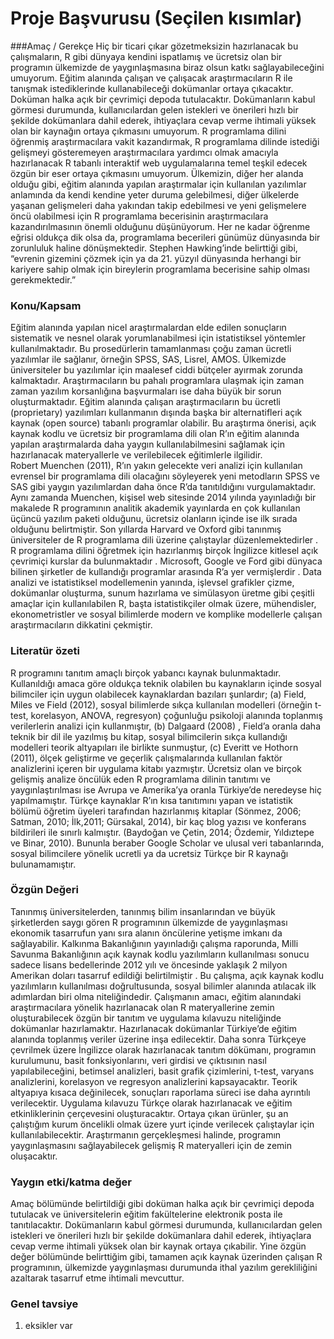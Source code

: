 # Proje Başvurusu (Seçilen kısımlar) 

###Amaç / Gerekçe
Hiç bir ticari çıkar gözetmeksizin hazırlanacak bu çalışmaların, R gibi dünyaya kendini ispatlamış ve ücretsiz olan bir programın ülkemizde de yaygınlaşmasına biraz olsun katkı sağlayabileceğini umuyorum. Eğitim alanında çalışan ve çalışacak araştırmacıların R ile tanışmak istediklerinde kullanabileceği dokümanlar ortaya çıkacaktır. Doküman halka açık bir çevrimiçi depoda tutulacaktır. Dokümanların kabul görmesi durumunda, kullanıcılardan gelen istekleri ve önerileri hızlı bir şekilde dokümanlara dahil ederek, ihtiyaçlara cevap verme ihtimali yüksek olan bir kaynağın ortaya çıkmasını umuyorum.
R programlama dilini öğrenmiş araştırmacılara vakit kazandırmak, R programlama dilinde istediği gelişmeyi gösteremeyen araştırmacılara yardımcı olmak amacıyla hazırlanacak R tabanlı interaktif web uygulamalarına temel teşkil edecek özgün bir eser ortaya çıkmasını umuyorum.
Ülkemizin, diğer her alanda olduğu gibi, eğitim alanında yapılan araştırmalar için kullanılan yazılımlar anlamında da kendi kendine yeter duruma gelebilmesi, diğer ülkelerde yaşanan gelişmeleri daha yakından takip edebilmesi ve yeni gelişmelere öncü olabilmesi için R programlama becerisinin araştırmacılara kazandırılmasının önemli olduğunu düşünüyorum. Her ne kadar öğrenme eğrisi oldukça dik olsa da, programlama becerileri günümüz dünyasında bir zorunluluk haline dönüşmektedir. Stephen Hawking’inde belirttiği gibi, “evrenin gizemini çözmek için ya da 21. yüzyıl dünyasında herhangi bir kariyere sahip olmak için bireylerin programlama becerisine sahip olması gerekmektedir.” 


### Konu/Kapsam
Eğitim alanında yapılan nicel araştırmalardan elde edilen sonuçların sistematik ve nesnel olarak yorumlanabilmesi için istatistiksel yöntemler kullanılmaktadır. Bu prosedürlerin tamamlanması çoğu zaman ücretli yazılımlar ile sağlanır, örneğin SPSS, SAS, Lisrel, AMOS. Ülkemizde üniversiteler bu yazılımlar için maalesef ciddi bütçeler ayırmak zorunda kalmaktadır. Araştırmacıların bu pahalı programlara ulaşmak için zaman zaman yazılım korsanlığına başvurmaları ise daha büyük bir sorun oluşturmaktadır. Eğitim alanında çalışan araştırmacıların bu ücretli (proprietary) yazılımları kullanmanın dışında başka bir alternatifleri açık kaynak (open source) tabanlı programlar olabilir. Bu araştırma önerisi, açık kaynak kodlu ve ücretsiz bir programlama dili olan R’ın eğitim alanında yapılan araştırmalarda daha yaygın kullanılabilmesini sağlamak için hazırlanacak materyallerle ve verilebilecek eğitimlerle ilgilidir.  
Robert Muenchen (2011), R’ın yakın gelecekte veri analizi için kullanılan evrensel bir programlama dili olacağını söyleyerek yeni metodların SPSS ve SAS gibi yaygın yazılımlardan daha önce R’da tanıtıldığını vurgulamaktadır. Aynı zamanda Muenchen, kişisel web sitesinde 2014 yılında yayınladığı bir makalede  R programının analitik akademik yayınlarda en çok kullanılan üçüncü yazılım paketi olduğunu, ücretsiz olanların içinde ise ilk sırada olduğunu belirtmiştir. Son yıllarda Harvard ve Oxford gibi tanınmış üniversiteler de R programlama dili üzerine çalıştaylar düzenlemektedirler . R programlama dilini öğretmek için hazırlanmış birçok İngilizce kitlesel açık çevrimiçi kurslar da bulunmaktadır . Microsoft, Google ve Ford gibi dünyaca bilinen şirketler de kullandığı programlar arasında R’a yer vermişlerdir . 
Data analizi ve istatistiksel modellemenin yanında, işlevsel grafikler çizme, dokümanlar oluşturma, sunum hazırlama ve simülasyon üretme gibi çeşitli amaçlar için kullanılabilen R, başta istatistikçiler olmak üzere, mühendisler, ekonometristler ve sosyal bilimlerde modern ve komplike modellerle çalışan araştırmacıların dikkatini çekmiştir.

### Literatür özeti
R programını tanıtım amaçlı birçok yabancı kaynak bulunmaktadır. Kullanıldığı amaca göre oldukça teknik olabilen bu kaynakların içinde sosyal bilimciler için uygun olabilecek kaynaklardan bazıları şunlardır; (a) Field, Miles ve Field (2012), sosyal bilimlerde sıkça kullanılan modelleri (örneğin t-test, korelasyon, ANOVA, regresyon) çoğunluğu psikoloji alanında toplanmış verilerlerin analizi için kullanmıştır, (b) Dalgaard (2008) , Field’a oranla daha teknik bir dil ile yazılmış bu kitap, sosyal bilimcilerin sıkça kullandığı modelleri teorik altyapıları ile birlikte sunmuştur, (c) Everitt ve Hothorn (2011), ölçek geliştirme ve geçerlik çalışmalarında kullanılan faktör analizlerini içeren bir uygulama kitabı yazmıştır. Ücretsiz olan ve birçok gelişmiş analize öncülük eden R programlama dilinin tanıtımı ve yaygınlaştırılması ise Avrupa ve Amerika’ya oranla  Türkiye’de neredeyse hiç yapılmamıştır. Türkçe kaynaklar R’ın kısa tanıtımını yapan ve istatistik bölümü öğretim üyeleri tarafından hazırlanmış kitaplar (Sönmez, 2006; Satman, 2010; İlk,2011; Gürsakal, 2014),  bir kaç blog yazısı ve konferans bildirileri ile sınırlı kalmıştır. (Baydoğan ve Çetin, 2014; Özdemir, Yıldıztepe ve Binar, 2010).  Bununla beraber Google Scholar ve ulusal veri tabanlarında, sosyal bilimcilere yönelik ucretli ya da ucretsiz Türkçe bir R kaynağı bulunamamıştır.

### Özgün Değeri
Tanınmış üniversitelerden, tanınmış bilim insanlarından ve büyük şirketlerden saygı gören R programının ülkemizde de yaygınlaşması ekonomik tasarrufun yanı sıra alanın öncülerine yetişme imkanı da sağlayabilir. Kalkınma Bakanlığının yayınladığı çalışma raporunda, Milli Savunma Bakanlığının açık kaynak kodlu yazılımların kullanılması sonucu sadece lisans bedellerinde 2012 yılı ve öncesinde yaklaşık 2 milyon Amerikan doları tasarruf edildiği belirtilmiştir . Bu çalışma, açık kaynak kodlu yazılımların kullanılması doğrultusunda, sosyal bilimler alanında atılacak ilk adımlardan biri olma niteliğindedir. Çalışmanın amacı, eğitim alanındaki araştırmacılara yönelik hazırlanacak olan R materyallerine zemin oluşturabilecek özgün bir tanıtım ve uygulama kılavuzu niteliğinde dokümanlar hazırlamaktır. Hazırlanacak dokümanlar Türkiye’de eğitim alanında toplanmış veriler üzerine inşa edilecektir. Daha sonra Türkçeye çevrilmek üzere İngilizce olarak hazırlanacak tanıtım dökümanı, programın kurulumunu, basit fonksiyonlarını, veri girdisi ve çıktısının nasıl yapılabileceğini, betimsel analizleri, basit grafik çizimlerini, t-test, varyans analizlerini, korelasyon ve regresyon analizlerini kapsayacaktır. Teorik altyapıya kısaca değinilecek, sonuçları raporlama süreci ise daha ayrıntılı verilecektir. Uygulama kılavuzu Türkçe olarak hazırlanacak ve eğitim etkinliklerinin çerçevesini oluşturacaktır. Ortaya çıkan ürünler, şu an çalıştığım kurum öncelikli olmak üzere yurt içinde verilecek çalıştaylar için kullanılabilecektir. Araştırmanın gerçekleşmesi halinde, programın yaygınlaşmasını sağlayabilecek gelişmiş R materyalleri  için de zemin oluşacaktır. 

### Yaygın etki/katma değer
Amaç bölümünde belirtildiği gibi doküman halka açık bir çevrimiçi depoda tutulacak ve üniversitelerin eğitim fakültelerine elektronik posta ile tanıtılacaktır. Dokümanların kabul görmesi durumunda, kullanıcılardan gelen istekleri ve önerileri hızlı bir şekilde dokümanlara dahil ederek, ihtiyaçlara cevap verme ihtimali yüksek olan bir kaynak ortaya çıkabilir. Yine özgün değer bölümünde belirttiğim gibi, tamamen açık kaynak üzerinden çalışan R programının, ülkemizde yaygınlaşması durumunda ithal yazılım gerekliliğini azaltarak tasarruf etme ihtimali mevcuttur.

### Genel tavsiye
1) eksikler var 
